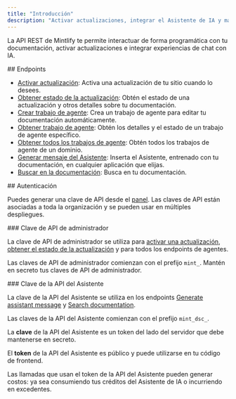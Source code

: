 ```yaml
---
title: "Introducción"
description: "Activar actualizaciones, integrar el Asistente de IA y más"
---
```


La API REST de Mintlify te permite interactuar de forma programática con tu documentación, activar actualizaciones e integrar experiencias de chat con IA.

<div id="endpoints">
  ## Endpoints
</div>

* [Activar actualización](/es/api-reference/update/trigger): Activa una actualización de tu sitio cuando lo desees.
* [Obtener estado de la actualización](/es/api-reference/update/status): Obtén el estado de una actualización y otros detalles sobre tu documentación.
* [Crear trabajo de agente](/es/api-reference/agent/create-agent-job): Crea un trabajo de agente para editar tu documentación automáticamente.
* [Obtener trabajo de agente](/es/api-reference/agent/get-agent-job): Obtén los detalles y el estado de un trabajo de agente específico.
* [Obtener todos los trabajos de agente](/es/api-reference/agent/get-all-jobs): Obtén todos los trabajos de agente de un dominio.
* [Generar mensaje del Asistente](/es/api-reference/assistant/create-assistant-message): Inserta el Asistente, entrenado con tu documentación, en cualquier aplicación que elijas.
* [Buscar en la documentación](/es/api-reference/assistant/search): Busca en tu documentación.

<div id="authentication">
  ## Autenticación
</div>

Puedes generar una clave de API desde el [panel](https://dashboard.mintlify.com/settings/organization/api-keys). Las claves de API están asociadas a toda la organización y se pueden usar en múltiples despliegues.

<div id="admin-api-key">
  ### Clave de API de administrador
</div>

La clave de API de administrador se utiliza para [activar una actualización](/es/api-reference/update/trigger), [obtener el estado de la actualización](/es/api-reference/update/status) y para todos los endpoints de agentes.

Las claves de API de administrador comienzan con el prefijo `mint_`. Mantén en secreto tus claves de API de administrador.

<div id="assistant-api-key">
  ### Clave de la API del Asistente
</div>

La clave de la API del Asistente se utiliza en los endpoints [Generate assistant message](/es/api-reference/assistant/create-assistant-message) y [Search documentation](/es/api-reference/assistant/search).

Las claves de la API del Asistente comienzan con el prefijo `mint_dsc_`.

La **clave** de la API del Asistente es un token del lado del servidor que debe mantenerse en secreto.

El **token** de la API del Asistente es público y puede utilizarse en tu código de frontend.

<Note>
  Las llamadas que usan el token de la API del Asistente pueden generar costos: ya sea consumiendo tus créditos del Asistente de IA o incurriendo en excedentes.
</Note>